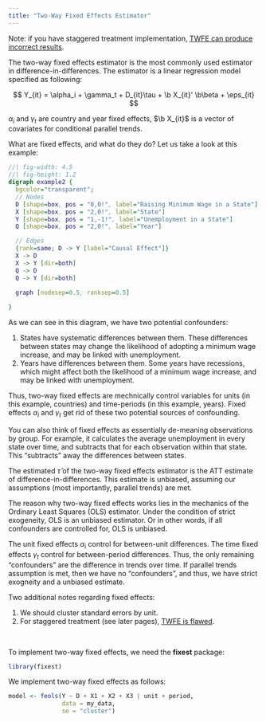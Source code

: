 ```yaml
---
title: "Two-Way Fixed Effects Estimator"
---
```


::: small
Note: if you have staggered treatment implementation, [TWFE can produce incorrect results](twfestaggered.qmd).
:::

The two-way fixed effects estimator is the most commonly used estimator in difference-in-differences. The estimator is a linear regression model specified as following:

$$
Y_{it} = \alpha_i + \gamma_t + D_{it}\tau + \b X_{it}' \b\beta + \eps_{it}
$$

::: small
$\alpha_i$ and $\gamma_t$ are country and year fixed effects, $\b X_{it}$ is a vector of covariates for conditional parallel trends.
:::

What are fixed effects, and what do they do? Let us take a look at this example:

::: center-graph
```dot
//| fig-width: 4.5
//| fig-height: 1.2
digraph example2 {
  bgcolor="transparent";
  // Nodes
  D [shape=box, pos = "0,0!", label="Raising Minimum Wage in a State"]
  X [shape=box, pos = "2,0!", label="State"]
  Y [shape=box, pos = "1,-1!", label="Unemployment in a State"]
  Q [shape=box, pos = "2,0!", label="Year"]

  // Edges
  {rank=same; D -> Y [label="Causal Effect"]}
  X -> D
  X -> Y [dir=both]
  Q -> D
  Q -> Y [dir=both]
  
  graph [nodesep=0.5, ranksep=0.5]

}
```
:::

As we can see in this diagram, we have two potential confounders:

1.  States have systematic differences between them. These differences between states may change the likelihood of adopting a minimum wage increase, and may be linked with unemployment.
2.  Years have differences between them. Some years have recessions, which might affect both the likelihood of a minimum wage increase, and may be linked with unemployment.

Thus, two-way fixed effects are mechnically control variables for units (in this example, countries) and time-periods (in this example, years). Fixed effects $\alpha_i$ and $\gamma_t$ get rid of these two potential sources of confounding.

::: small
You can also think of fixed effects as essentially de-meaning observations by group. For example, it calculates the average unemployment in every state over time, and subtracts that for each observation within that state. This "subtracts" away the differences between states.
:::

The estimated $\widehat\tau$ of the two-way fixed effects estimator is the ATT estimate of difference-in-differences. This estimate is unbiased, assuming our assumptions (most importantly, parallel trends) are met.

The reason why two-way fixed effects works lies in the mechanics of the Ordinary Least Squares (OLS) estimator. Under the condition of strict exogeneity, OLS is an unbiased estimator. Or in other words, if all confounders are controlled for, OLS is unbiased.

The unit fixed effects $\alpha_i$ control for between-unit differences. The time fixed effects $\gamma_t$ control for between-period differences. Thus, the only remaining "confounders" are the difference in trends over time. If parallel trends assumption is met, then we have no "confounders", and thus, we have strict exogneity and a unbiased estimate.

Two additional notes regarding fixed effects:

1.  We should cluster standard errors by unit.
2.  For staggered treatment (see later pages), [TWFE is flawed](twfestaggered.qmd).

<br />

To implement two-way fixed effects, we need the **fixest** package:

```r
library(fixest)
```

We implement two-way fixed effects as follows:

```r
model <- feols(Y ~ D + X1 + X2 + X3 | unit + period,
               data = my_data,
               se = "cluster")
```

